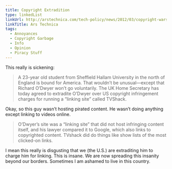 ```yaml
---
title: Copyright Extradition
type: linkedList
linkUrl: http://arstechnica.com/tech-policy/news/2012/03/copyright-wars-heat-up-us-wins-extradition-of-college-kid-from-england.ars
linkTitle: Ars Technica
tags:
  - Annoyances
  - Copyright Garbage
  - Info
  - Opinion
  - Piracy Stuff
---
```


This really is sickening:

> A 23-year old student from Sheffield Hallam University in the north of England is bound for America. That wouldn’t be unusual—except that Richard O’Dwyer won’t go voluntarily. The UK Home Secretary has today agreed to extradite O’Dwyer over US copyright infringement charges for running a “linking site” called TVShack.

Okay, so this guy wasn’t hosting pirated content. He wasn’t doing anything except linking to videos online.

> O’Dwyer’s site was a “linking site” that did not host infringing content itself, and his lawyer compared it to Google, which also links to copyrighted content. TVshack did do things like show lists of the most clicked-on links.

I mean this really is disgusting that we (the U.S.) are extraditing him to charge him for linking. This is insane. We are now spreading this insanity beyond our borders. Sometimes I am ashamed to live in this country.
